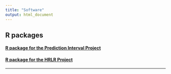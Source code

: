 ```yaml
---
title: "Software"
output: html_document
---
```


## R packages

#### [R package for the Prediction Interval Project](pipack.txt)

#### [R package for the HRLR Project](hrlrpack)

* * *